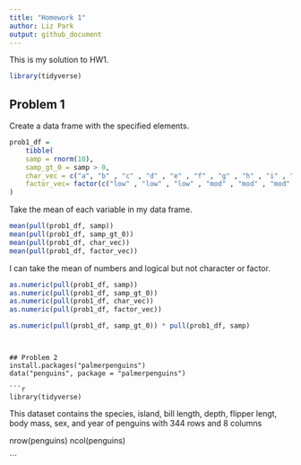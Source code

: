 ```yaml
---
title: "Homework 1"
author: Liz Park
output: github_document
---
```


This is my solution to HW1.

```r
library(tidyverse)
```


## Problem 1

Create a data frame with the specified elements.

```r
prob1_df =
    tibble(
    samp = rnorm(10),
    samp_gt_0 = samp > 0,
    char_vec = c("a", "b" , "c" , "d" , "e" , "f" , "g" , "h" , "i" , "j"),
    factor_vec= factor(c("low" , "low" , "low" , "mod" , "mod" , "mod" , "mod" , "high" , "high" , "high"))
)
```

Take the mean of each variable in my data frame.

```r
mean(pull(prob1_df, samp))
mean(pull(prob1_df, samp_gt_0))
mean(pull(prob1_df, char_vec))
mean(pull(prob1_df, factor_vec))
```
I can take the mean of numbers and logical but not character or factor.


```r
as.numeric(pull(prob1_df, samp))
as.numeric(pull(prob1_df, samp_gt_0))
as.numeric(pull(prob1_df, char_vec))
as.numeric(pull(prob1_df, factor_vec))
```

```r
as.numeric(pull(prob1_df, samp_gt_0)) * pull(prob1_df, samp)

```

```


## Problem 2
install.packages("palmerpenguins")
data("penguins", package = "palmerpenguins")

```r
library(tidyverse)
```

This dataset contains the species, island, bill length, depth, flipper lengt, body mass, sex, and year
of penguins with 344 rows and 8 columns

nrow(penguins)
ncol(penguins)

```

